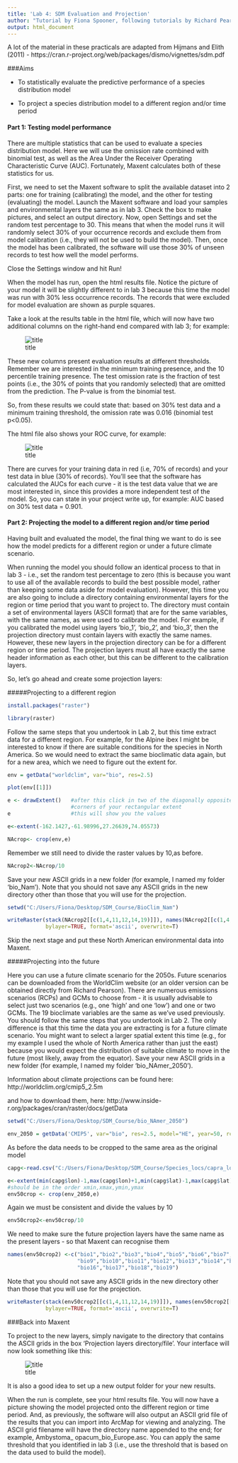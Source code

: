 ```yaml
---
title: 'Lab 4: SDM Evaluation and Projection'
author: "Tutorial by Fiona Spooner, following tutorials by Richard Pearson for courses at UCL"
output: html_document
---
```


A lot of the material in these practicals are adapted from Hijmans and Elith (2011) - https://cran.r-project.org/web/packages/dismo/vignettes/sdm.pdf


###Aims

* To statistically evaluate the predictive performance of a species distribution model

* To project a species distribution model to a different region and/or time period


#### Part 1: Testing model performance

There are multiple statistics that can be used to evaluate a species distribution model. Here we will use the omission rate combined with binomial test, as well as the Area Under the Receiver Operating Characteristic Curve (AUC). Fortunately, Maxent calculates both of these statistics for us.

First, we need to set the Maxent software to split the available dataset into 2 parts: one for training (calibrating) the model, and the other for testing (evaluating) the model. Launch the Maxent software and load your samples and environmental layers the same as in lab 3. Check the box to make pictures, and select an output directory. Now, open Settings and set the random test percentage to 30. This means that when the model runs it will randomly select 30% of your occurrence records and exclude them from model calibration (i.e., they will not be used to build the model). Then, once the model has been calibrated, the software will use those 30% of unseen records to test how well the model performs.

Close the Settings window and hit Run!

When the model has run, open the html results file. Notice the picture of your model it will be slightly different to in lab 3 because this time the model was run with 30% less occurrence records. The records that were excluded for model evaluation are shown as purple squares.

Take a look at the results table in the html file, which will now have two additional columns on the right-hand end compared with lab 3; for example:


![title](C:\Users\Fiona\Desktop\SDM_Course\maxent_pic_lab4.png)


These new columns present evaluation results at different thresholds. Remember we are interested in the minimum training presence, and the 10 percentile training presence. The test omission rate is the fraction of test points (i.e., the 30% of points that you randomly selected) that are omitted from the prediction. The P-value is from the binomial test.

So, from these results we could state that: based on 30% test data and a minimum training threshold, the omission rate was 0.016 (binomial test p<0.05).

The html file also shows your ROC curve, for example:

![title](C:\Users\Fiona\Desktop\SDM_Course\maxent_pic_lab4b.png)

There are curves for your training data in red (i.e, 70% of records) and your test data in blue (30% of records). You'll see that the software has calculated the AUCs for each curve - it is the test data value that we are most interested in, since this provides a more independent test of the model. So, you can state in your project write up, for example: AUC based on 30% test data = 0.901.


#### Part 2: Projecting the model to a different region and/or time period


Having built and evaluated the model, the final thing we want to do is see how the model predicts for a different region or under a future climate scenario.

When running the model you should follow an identical process to that in lab 3 - i.e., set the random test percentage to zero (this is because you want to use all of the available records to build the best possible model, rather than keeping some data aside for model evaluation). However, this time you are also going to include a directory containing environmental layers for the region or time period that you want to project to. The directory must contain a set of environmental layers (ASCII format) that are for the same variables, with the same names, as were used to calibrate the model. For example, if you calibrated the model using layers 'bio_1', 'bio_2', and 'bio_3', then the projection directory must contain layers with exactly the same names. However, these new layers in the projection directory can be for a different region or time period. The projection layers must all have exactly the same header information as each other, but this can be different to the calibration layers.

So, let's go ahead and create some projection layers:

#####Projecting to a different region

```r
install.packages("raster")
```

```r
library(raster)
```

Follow the same steps that you undertook in Lab 2, but this time extract data for a different region. For example, for the Alpine ibex I might be interested to know if there are suitable conditions for the species in North America. So we would need to extract the same bioclimatic data again, but for a new area, which we need to figure out the extent for. 

```r

env = getData("worldclim", var="bio", res=2.5)

plot(env[[1]])
```

```r
e <- drawExtent()   #after this click in two of the diagonally opposite 
                    #corners of your rectangular extent
e                   #this will show you the values
```

```r
e<-extent(-162.1427,-61.98996,27.26639,74.05573)

```

```r
NAcrop<- crop(env,e)
```

Remember we still need to divide the raster values by 10,as before.
```r

NAcrop2<-NAcrop/10
```


Save your new ASCII grids in a new folder (for example, I named my folder 'bio_Nam'). Note that you should not save any ASCII grids in the new directory other than those that you will use for the projection.

```r
setwd("C:/Users/Fiona/Desktop/SDM_Course/BioClim_Nam")

writeRaster(stack(NAcrop2[[c(1,4,11,12,14,19)]]), names(NAcrop2[[c(1,4,11,12,14,19)]]), 
            bylayer=TRUE, format='ascii', overwrite=T)


```

Skip the next stage and put these North American environmental data into Maxent.


#####Projecting into the future


Here you can use a future climate scenario for the 2050s. Future scenarios can be downloaded from the WorldClim website (or an older version can be obtained directly from Richard Pearson). There are numerous emissions scenarios (RCPs) and GCMs to choose from - it is usually advisable to select just two scenarios (e.g., one 'high' and one 'low') and one or two GCMs. The 19 bioclimate variables are the same as we've used previously. You should follow the same steps that you undertook in Lab 2. The only difference is that this time the data you are extracting is for a future climate scenario. You might want to select a larger spatial extent this time (e.g., for my example I used the whole of North America rather than just the east) because you would expect the distribution of suitable climate to move in the future (most likely, away from the equator). Save your new ASCII grids in a new folder (for example, I named my folder 'bio_NAmer_2050'). 

Information about climate projections can be found here:  http://worldclim.org/cmip5_2.5m

and how to download them, here: http://www.inside-r.org/packages/cran/raster/docs/getData

```r
setwd("C:/Users/Fiona/Desktop/SDM_Course/bio_NAmer_2050")

env_2050 = getData('CMIP5', var="bio", res=2.5, model="HE", year=50, rcp=85)

```

As before the data needs to be cropped to the same area as the original model

```r
capg<-read.csv("C:/Users/Fiona/Desktop/SDM_Course/Species_locs/capra_locs.csv")
```

```r

e<-extent(min(capg$lon)-1,max(capg$lon)+1,min(capg$lat)-1,max(capg$lat)+1)    
#should be in the order xmin,xmax,ymin,ymax
env50crop <- crop(env_2050,e)

```

Again we must be consistent and divide the values by 10

```r
env50crop2<-env50crop/10

```

We need to make sure the future projection layers have the same name as the present layers - so that Maxent can recognise them
```r
names(env50crop2) <-c("bio1","bio2","bio3","bio4","bio5","bio6","bio7","bio8",
                      "bio9","bio10","bio11","bio12","bio13","bio14","bio15",
                      "bio16","bio17","bio18","bio19")

```

Note that you should not save any ASCII grids in the new directory other than those that you will use for the projection.

```r

writeRaster(stack(env50crop2[[c(1,4,11,12,14,19)]]), names(env50crop2[[c(1,4,11,12,14,19)]]), 
            bylayer=TRUE, format='ascii', overwrite=T)

```


###Back into Maxent

To project to the new layers, simply navigate to the directory that contains the ASCII grids in the box 'Projection layers directory/file'. Your interface will now look something like this:


![title](C:\Users\Fiona\Desktop\SDM_Course\future.png)


It is also a good idea to set up a new output folder for your new results.


When the run is complete, see your html results file. You will now have a picture showing the model projected onto the different region or time period. And, as previously, the software will also output an ASCII grid file of the results that you can import into ArcMap for viewing and analyzing. The ASCII grid filename will have the directory name appended to the end; for example, Ambystoma_ opacum_bio_Europe.asc. You can apply the same threshold that you identified in lab 3 (i.e., use the threshold that is based on the data used to build the model).





